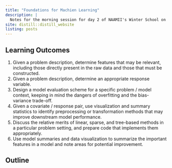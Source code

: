 ```yaml
---
title: "Foundations for Machien Learning"
description: | 
  Notes for the morning session for day 2 of NAAMII's Winter School on AI.
site: distill::distill_website
listing: posts
---
```


## Learning Outcomes

1. Given a problem description, determine features that may be relevant, including those directly present in the raw data and those that must be constructed.
2. Given a problem description, determine an appropriate response variable.
3. Design a model evaluation scheme for a specific problem / model context, keeping in mind the dangers of overfitting and the bias-variance trade-off.
4. Given a covariate / response pair, use visualization and summary statistics to identify preprocessing or transformation methods that may improve downstream model performance.
5. Discuss the relative merits of linear, sparse, and tree-based methods in a particular problem setting, and prepare code that implements them appropriately.
6. Use model summaries and data visualization to summarize the important features in a model and note areas for potential improvement.

## Outline